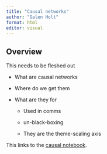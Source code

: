 ```yaml
---
title: "Causal networks"
author: "Galen Holt"
format: html
editor: visual
---
```


## Overview

This needs to be fleshed out

-   What are causal networks

-   Where do we get them

-   What are they for

    -   Used in comms

    -   un-black-boxing

    -   They are the theme-scaling axis

This links to the [causal notebook](causal_plots.qmd).
